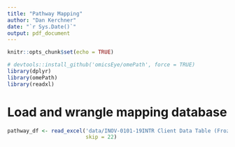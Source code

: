 ```yaml
---
title: "Pathway Mapping"
author: "Dan Kerchner"
date: "`r Sys.Date()`"
output: pdf_document
---
```


```r
knitr::opts_chunk$set(echo = TRUE)
```

```r
# devtools::install_github('omicsEye/omePath', force = TRUE)
library(dplyr)
library(omePath)
library(readxl)
```

# Load and wrangle mapping database
```r
pathway_df <- read_excel('data/INOV-0101-19INTR Client Data Table (Frozen)-Raw Data.xlsx',
                         skip = 22) 
```

